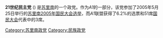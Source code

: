 '''21世纪民主党''' ({{lang-nl|Democraten van de 21ste Eeuw}}) 是[[苏里南|苏里南]]的一个政党。作为''A1''的一部分，该党参加了2005年5月25日举行的[[苏里南2005年国民大会选举|苏里南2005年国民大会选举]]，而''A1''联盟获得了6.2%的选票和51席[[国民大会|国民大会]]代表中的3席。
{{Portalbox|苏里南}}
{{Surinamese political parties}}

{{苏里南小作品}}

[[Category:苏里南政党|Category:苏里南政党]]
[[Category:民族政党|Category:民族政党]]